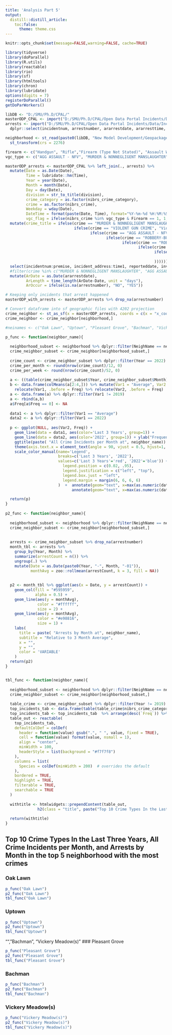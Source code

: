```yaml
---
title: 'Analysis Part 5'
output:
  distill::distill_article:
    toc:false:
      theme: theme.css
---
```


```r
knitr::opts_chunk$set(message=FALSE,warning=FALSE, cache=TRUE)
```

```r
library(tidyverse)
library(doParallel)
library(R.utils)
library(reactable)
library(rio)
library(sf)
library(htmltools)
library(chron)
library(lubridate)
options(digits = 7)
registerDoParallel()
getDoParWorkers()
```

```r
libDB <- "D:/SMU/Ph.D/CPAL/"
masterODP_CPAL <- import("D:/SMU/Ph.D/CPAL/Open Data Portal Incidents/Data/Incidents/Processed Data/Dallas Police Incidents - All Incidents Since Aug 2019.csv") 
arrests <- import("D:/SMU/Ph.D/CPAL/Open Data Portal Incidents/Data/Incidents/Processed Data/Dallas Police Arrests - All Arrests.csv") %>% 
  dplyr::select(incidentnum, arrestnumber, ararrestdate, ararresttime, arpremises)

neighborhood <- st_read(paste0(libDB, "New Model Development/Geopackage/Neighborhoods.gpkg"), layer = "bc_neighborhoods") %>%
  st_transform(crs = 2276)

firearm <- c("Handgun", "Rifle","Firearm (Type Not Stated)", "Assault Weapon", "Unknown Type Gun", "Other/Unknown Gun", "Shotgun", "Other Gun", "Other Firearm")
vgc_type <- c("AGG ASSAULT - NFV", "MURDER & NONNEGLIGENT MANSLAUGHTER", "NEGLIGENT MANSLAUGHTER")

masterODP_arrests <- masterODP_CPAL %>% left_join(., arrests) %>%
  mutate(Date = as.Date(Date),
         Time = lubridate::hm(Time),
         Year = year(Date),
         Month = month(Date),
         Day = day(Date),
         division = str_to_title(division),
         crime_category = as.factor(nibrs_crime_category),
         crime = as.factor(nibrs_crime),
         Weekday = wday(Date),
         DateTime = format(paste(Date, Time), format="%Y-%m-%d %H:%M:%S"),
         vgc_flag = ifelse(nibrs_crime %in% vgc_type & Firearm == 1, 1, 0)) %>%
  mutate(crime_title = ifelse(crime == "MURDER & NONNEGLIGENT MANSLAUGHTER", "Murder & Nonnegligent Manslaughter",
                              ifelse(crime == "VIOLENT GUN CRIME", "Violent Gun Crime",
                                     ifelse(crime == "AGG ASSAULT - NFV", "Aggravated Assault (NFV)",
                                            ifelse(crime == "ROBBERY-BUSINESS", "Robbery (Business)",
                                                   ifelse(crime == "ROBBERY-INDIVIDUAL", "Robbery (Individual)",
                                                          ifelse(crime == "BURGLARY-RESIDENCE", "Burglary (Residence)",
                                                                 ifelse(crime == "BURGLARY-BUSINESS", "Burglary (Business)",
                                                                        "ERROR"
                                                                 ))))))))  %>%
  select(incidentnum:premise, incident_address:time1, reporteddate, involvement:ro1name, status, mo, offensecode:nibrs_type, zip_code:geocoded_column.longitude, taag:compsex, weaponused, tot_victims:crime_title) %>%
  #filter(crime %in% c("MURDER & NONNEGLIGENT MANSLAUGHTER", "AGG ASSAULT - NFV", "ROBBERY-BUSINESS", "ROBBERY-INDIVIDUAL", "BURGLARY-RESIDENCE", "BURGLARY-BUSINESS")) %>%
  mutate(ArDate = as.Date(ararrestdate),
         ArLength = time_length(ArDate-Date, unit = "days"),
         ArOccur = ifelse(is.na(arrestnumber), "NO", "YES"))

# Keeping only incidents that arrest happened
masterODP_with_arrests <- masterODP_arrests %>% drop_na(arrestnumber)

# Convert dataframe into sf geographic files with 4202 projection
crime_neighbor <- st_as_sf(x = masterODP_arrests, coords = c(x = "x_coordinate", y = "y_coordinate"), crs = 2276)
crime_neighbor <- crime_neighbor[neighborhood,]

#neinames <- c("Oak Lawn", "Uptown", "Pleasant Grove", "Bachman", "Vickery Meadow(s)")

p_func <- function(neighbor_name){
  
  neighborhood_subset <- neighborhood %>% dplyr::filter(NeighName == neighbor_name)
  crime_neighbor_subset <- crime_neighbor[neighborhood_subset,]
  
  crime_count <- crime_neighbor_subset %>% dplyr::filter(Year == 2022)
  crime_per_month <- round(nrow(crime_count)/12, 0)
  crime_per_week <- round(nrow(crime_count)/52, 0)
  
  a <- ((table(crime_neighbor_subset$Year, crime_neighbor_subset$Month)))
  b <- data.frame(colMeans(a[2:4,])) %>% mutate(Var1 = "Average", Var2 = c(1:12)) %>% rename(Freq = colMeans.a.2.4.... ) %>% 
    relocate(Var1, .before = Freq) %>% relocate(Var2, .before = Freq)
  a <- data.frame(a) %>% dplyr::filter(Var1 != 2019)
  a <- rbind(a,b)
  a$Freq[a$Freq == 0] <- NA
  
  data1 <- a %>% dplyr::filter(Var1 == "Average")
  data2 <- a %>% dplyr::filter(Var1 == 2022)
  
  p <- ggplot(NULL, aes(Var2, Freq)) + 
    geom_line(data = data1, aes(color='Last 3 Years', group=1)) +
    geom_line(data = data2, aes(color='2022', group=1)) + ylab("Frequency") + xlab("Month") + 
    ggtitle(paste( "All Crime Incidents per Month at", neighbor_name)) + 
    theme(axis.text.x = element_text(angle = 90, vjust = 0.5, hjust=1, size = 9)) +
    scale_color_manual(name='Legend',
                       breaks=c('Last 3 Years', '2022'),
                       values=c('Last 3 Years'='red', '2022'='blue')) + theme(
                         legend.position = c(0.02, .95),
                         legend.justification = c("left", "top"),
                         legend.box.just = "left",
                         legend.margin = margin(6, 6, 6, 6)
                       )  +  annotate(geom="text", x=max(as.numeric(data2$Var2)), y=max(as.numeric(data2$Freq), na.rm = T) +4, label=paste(crime_per_month, "Crime Per Month in 2022"),color="red", size = 3, hjust=1) + 
                             annotate(geom="text", x=max(as.numeric(data2$Var2)), y=max(as.numeric(data2$Freq), na.rm = T) +16, label=paste(crime_per_week, "Crime Per Week in 2022"),color="red", size = 3, hjust=1)

  return(p)
}
  
p2_func <- function(neighbor_name){
  
  neighborhood_subset <- neighborhood %>% dplyr::filter(NeighName == neighbor_name)
  crime_neighbor_subset <- crime_neighbor[neighborhood_subset,]
  
  
  arrests <- crime_neighbor_subset %>% drop_na(arrestnumber)
  month_tbl <- arrests %>%
    group_by(Year, Month) %>%
    summarize(arrestCount = n()) %>%
    ungroup(.) %>%
    mutate(Date = as.Date(paste0(Year, "-", Month, "-01")),
           monthAvg = zoo::rollmean(arrestCount, k = 3, fill = NA))
  
  
  p2 <- month_tbl %>% ggplot(aes(x = Date, y = arrestCount)) +
    geom_col(fill = "#595959",
             alpha = 0.5) +
    geom_line(aes(y = monthAvg),
              color = "#ffffff",
              size = 2) +
    geom_line(aes(y = monthAvg),
              color = "#e98816",
              size = 1) +
    labs(
      title = paste( "Arrests by Month at", neighbor_name),
      subtitle = "Relative to 3 Month Average",
      x = "",
      y = "",
      color = 'VARIABLE'
    )
  return(p2)
}


tbl_func <- function(neighbor_name){
  
  neighborhood_subset <- neighborhood %>% dplyr::filter(NeighName == neighbor_name)
  crime_neighbor_subset <- crime_neighbor[neighborhood_subset,]
  
  table_crime <- crime_neighbor_subset %>% dplyr::filter(Year != 2019)
  top_incidents_tab <- data.frame(table(table_crime$nibrs_crime_category))
  top_incidents_tab <- top_incidents_tab  %>% arrange(desc(`Freq`)) %>% slice(1:5) %>% rename(`Crime Type` = Var1, "Frequency" = Freq )
  table_out <- reactable(
    top_incidents_tab,
    defaultColDef = colDef(
      header = function(value) gsub(".", " ", value, fixed = TRUE),
      cell = function(value) format(value, nsmall = 1),
      align = "center",
      minWidth = 100,
      headerStyle = list(background = "#f7f7f8")
    ),
    columns = list(
      Species = colDef(minWidth = 200)  # overrides the default
    ),
    bordered = TRUE,
    highlight = TRUE,
    filterable = TRUE,
    searchable = TRUE
  )
  
  withtitle <- htmlwidgets::prependContent(table_out, 
              h2(class = "title", paste("Top 10 Crime Types In the Last Three Years at", neighbor_name)))
  
  return(withtitle)
}
```

## Top 10 Crime Types In the Last Three Years, All Crime Incidents per Month, and Arrests by Month in the top 5 neighborhood with the most crimes

### Oak Lawn

```r
p_func("Oak Lawn")
p2_func("Oak Lawn")
tbl_func("Oak Lawn")
```

### Uptown

```r
p_func("Uptown")
p2_func("Uptown")
tbl_func("Uptown")
```
"", "Bachman", "Vickery Meadow(s)"
### Pleasant Grove

```r
p_func("Pleasant Grove")
p2_func("Pleasant Grove")
tbl_func("Pleasant Grove")
```

### Bachman

```r
p_func("Bachman")
p2_func("Bachman")
tbl_func("Bachman")
```

### Vickery Meadow(s)

```r
p_func("Vickery Meadow(s)")
p2_func("Vickery Meadow(s)")
tbl_func("Vickery Meadow(s)")
```


